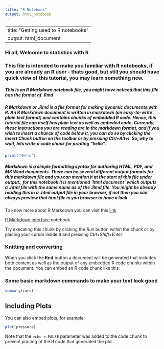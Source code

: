 ```yaml
---
title: "R Notebook"
output: html_notebook
---
```


---
title: "Getting used to R notebooks"
output: html_document
---

### Hi all, Welcome to statistics with R
### This file is intended to make you familiar with R notebooks, if you are already an R user - thats good, but still you should have quick view of this tutorial, you may learn something new.

##### This is an R Markdown notebook file, you might have noticed that this file has the format of *.Rmd*
##### R Markdown or .Rmd is a file format for making dynamic documents with R. An R Markdown document is written in markdown (an easy-to-write plain text format) and contains chunks of embedded R code. Hence, this tutorial file can itself has plain text as well as embeded code. Currently, these instructions you are reading are in the markdown format, and if you wish to insert a chunck of code below it, you can do so by clicking the *Insert Chunk* button on the toolbar or by pressing *Ctrl+Alt+I*. So, why to wait, lets write a code chuck for printing "hello". 
```r
print('Hello')
```

##### Markdown is a simple formatting syntax for authoring HTML, PDF, and MS Word documents. There can be several different output formats for this markdown file and you can mention it at the start of this file under output:, for this notebook it is mentioned 'html document' which outputs a .html file with the same name as of the .Rmd file. You might be already reading this in a .html output file in your browser, if not then you can always preview that html file in you browser to have a look.

To know more about R Markdown you can visit this [link](http://rmarkdown.rstudio.com). 

[R Markdown interface](https://rmarkdown.rstudio.com/lesson-2.html) notebook. 

Try executing this chunk by clicking the *Run* button within the chunk or by placing your cursor inside it and pressing *Ctrl+Shift+Enter*. 

### Knitting and converting
When you click the **Knit** button a document will be generated that includes both content as well as the output of any embedded R code chunks within the document. You can embed an R code chunk like this:

### Some basic markdown commands to make your text look good

```r
summary(cars)
```

## Including Plots

You can also embed plots, for example:

```r
plot(pressure)
```

Note that the `echo = FALSE` parameter was added to the code chunk to prevent printing of the R code that generated the plot.
